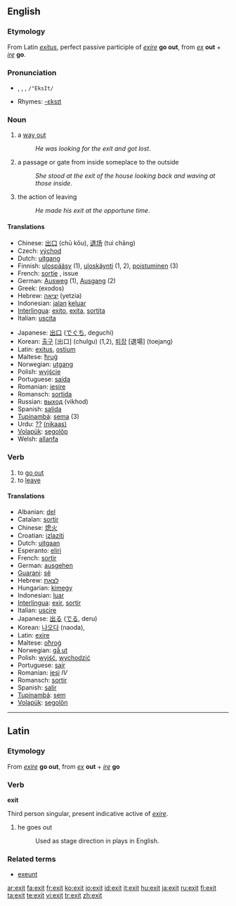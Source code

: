 ==English==

===Etymology===
From Latin ''[[exitus]]'', perfect passive participle of  ''[[exire]]'' '''go out''', from ''[[ex]]'' '''out''' + ''[[ire]]'' '''go'''.

===Pronunciation===
*{{IPA|/ˈɛgzɪt/}}, {{IPAchar|/ˈɛksɪt/}}, {{SAMPA|/"EgzIt/}}, <tt>/"EksIt/</tt>
*Rhymes: [[Rhymes:English:-ɛksɪt|-ɛksɪt]]

===Noun===
{{en-noun}}

# a [[way out]]
#:''He was looking for the exit and got lost''.
# a passage or gate from inside someplace to the outside
#:''She stood at the exit of the house looking back and waving at those inside''.
# the action of leaving
#:''He made his exit at the opportune time''.

====Translations====
{{top}}
*Chinese: [[出口]] (chū kǒu), [[退场]] (tuì chǎng)
*Czech: [[východ]]
*Dutch: [[uitgang]]
*Finnish: [[ulospääsy]] (1), [[uloskäynti]] (1, 2), [[poistuminen]] (3)
*French: [[sortie]] {{f}}, issue {{f}}
*German: [[Ausweg]] {{m}} (1), [[Ausgang]] {{m}} (2)
*Greek: (exodos)
*Hebrew: [[יציאה]] (yetzia)
*Indonesian: [[jalan]] [[keluar]]
*[[Interlingua]]: [[exito]], [[exita]], [[sortita]]
*Italian: [[uscita]] {{f}}
{{mid}}
*Japanese: [[出口]] ([[でぐち]], deguchi)
*Korean: [[출구]] [出口] (chulgu) (1,2), [[퇴장]] [退場] (toejang)
*Latin: [[exitus]], [[ostium]]
*Maltese: [[ħruġ]]
*Norwegian: [[utgang]]
*Polish: [[wyjście]] {{n}}
*Portuguese: [[saída]] {{f}}
*Romanian: [[ieşire]] {{f}}
*Romansch: [[sortida]] {{f}}
*Russian: [[выход]] (vikhod)
*Spanish: [[salida]] {{f}}
*[[Tupinambá]]: [[sema]] (3)
*Urdu: [[??]] [[(nikaas)]] {{m}}
*[[Volapük]]: [[segolöp]]
*Welsh: [[allanfa]] {{f}}
{{bottom}}

===Verb===
{{en-verb}}

# to [[go out]]
# to [[leave]]

====Translations====
{{top}}
*Albanian: [[del]]
*Catalan: [[sortir]]
*Chinese: [[熄火]]
*Croatian: [[izlaziti]]
*Dutch: [[uit]][[gaan]]
*Esperanto: [[el]][[iri]]
*French: [[sortir]]
*German: [[aus]][[gehen]]
*[[Guarani]]: [[sẽ]]
*Hebrew: [[לצאת]]
*Hungarian: [[ki]][[megy]]
*Indonesian: [[luar]]
*[[Interlingua]]: [[exir]], [[sortir]]
*Italian: [[uscire]]
*Japanese: [[出る]] ([[でる]], deru)
*Korean: [[나오다]] (naoda),
*Latin: [[exire]]
*Maltese: [[oħroġ]]
*Norwegian: [[gå ut]]
*Polish: [[wyjść]], [[wychodzić]]
*Portuguese: [[sair]]
*Romanian: [[ieşi]] ''IV''
*Romansch: [[sortir]]
*Spanish: [[salir]]
*[[Tupinambá]]: [[sem]]
*[[Volapük]]: [[segolön]]
{{bottom}}

----

==Latin==

===Etymology===
From ''[[exire]]'' '''go out''', from ''[[ex]]'' '''out''' + ''[[ire]]'' '''go'''

===Verb===
'''exit'''

Third person singular, present indicative active of ''[[exire]]''.

# he goes out
#: Used as stage direction in plays in English.

===Related terms===
*[[exeunt]]

[[ar:exit]]
[[fa:exit]]
[[fr:exit]]
[[ko:exit]]
[[io:exit]]
[[id:exit]]
[[it:exit]]
[[hu:exit]]
[[ja:exit]]
[[ru:exit]]
[[fi:exit]]
[[ta:exit]]
[[te:exit]]
[[vi:exit]]
[[tr:exit]]
[[zh:exit]]